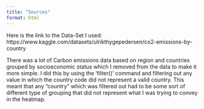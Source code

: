 ```yaml
---
title: "Sources"
format: html
---
```

Here is the link to the Data-Set I used: https://www.kaggle.com/datasets/ulrikthygepedersen/co2-emissions-by-country

There was a lot of Carbon emissions data based on region and countries grouped by socioeconomic status which I removed from the data to make it more simple. I did this by using the 'filter()' command and filtering out any value in which the country code did not represent a valid country. This meant that any "country" which was filtered out had to be some sort of different type of grouping that did not represent what I was trying to convey in the heatmap.